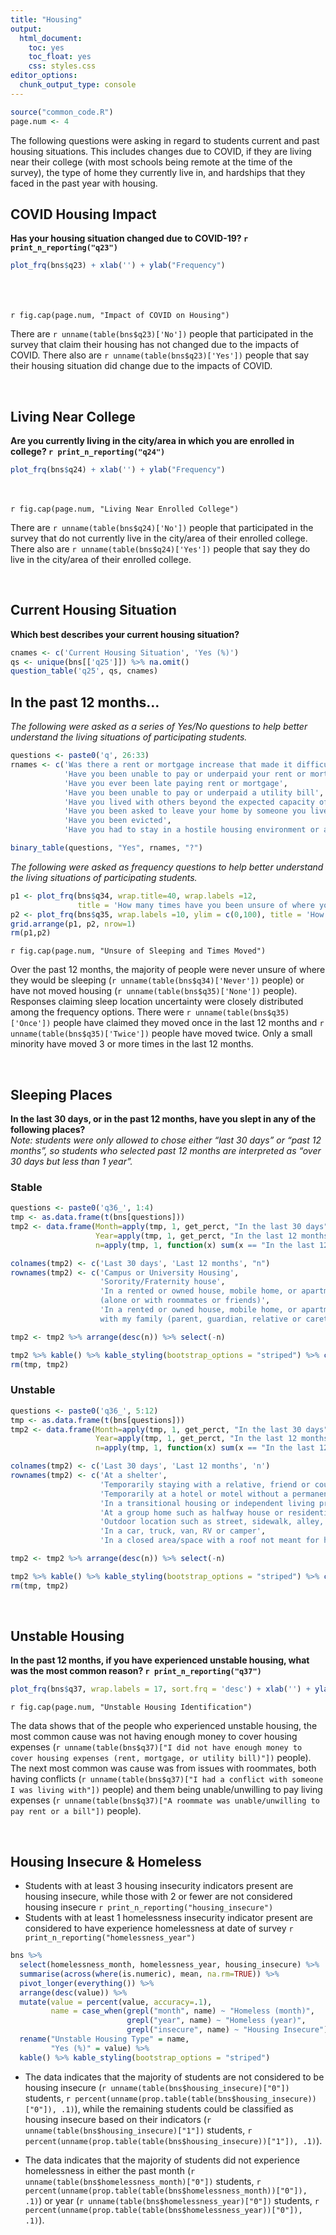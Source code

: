 ```yaml
---
title: "Housing"
output: 
  html_document: 
    toc: yes
    toc_float: yes
    css: styles.css
editor_options: 
  chunk_output_type: console
---
```


```r
source("common_code.R")
page.num <- 4
```

The following questions were asking in regard to students current and past housing situations. This includes changes due to COVID, if they are living near their college (with most schools being remote at the time of the survey), the type of home they currently live in, and hardships that they faced in the past year with housing. 

## COVID Housing Impact
**Has your housing  situation changed due to COVID-19? `r print_n_reporting("q23")`**

<div class = "row">
<div class = "col-md-6">
```r
plot_frq(bns$q23) + xlab('') + ylab("Frequency")
```
</div>
  
<div class = "col-md-5">
<br><br><br>`r fig.cap(page.num, "Impact of COVID on Housing")` <br> 

There are `r unname(table(bns$q23)['No'])` people that participated in the survey that claim their housing has not changed due to the impacts of COVID. There also are `r unname(table(bns$q23)['Yes'])` people that say their housing situation did change due to the impacts of COVID.
</div>
</div>

<br />

## Living Near College
**Are you currently living in the city/area in which you are enrolled in college? `r print_n_reporting("q24")`**

<div class = "row">
<div class = "col-md-6">
```r
plot_frq(bns$q24) + xlab('') + ylab("Frequency")
```
</div>
  
<div class = "col-md-5">
<br><br>`r fig.cap(page.num, "Living Near Enrolled College")` <br>

There are `r unname(table(bns$q24)['No'])` people that participated in the survey that do not currently live in the city/area of their enrolled college. There also are `r unname(table(bns$q24)['Yes'])` people that say they do live in the city/area of their enrolled college.

</div>
</div>

<br />

## Current Housing Situation
**Which best describes your current housing situation?**
```r
cnames <- c('Current Housing Situation', 'Yes (%)')
qs <- unique(bns[['q25']]) %>% na.omit()
question_table('q25', qs, cnames)
```

## In the past 12 months...
*The following were asked as a series of Yes/No questions to help better understand the living situations of participating students.*
```r
questions <- paste0('q', 26:33)
rnames <- c('Was there a rent or mortgage increase that made it difficult to pay',
            'Have you been unable to pay or underpaid your rent or mortgage',
            'Have you ever been late paying rent or mortgage',
            'Have you been unable to pay or underpaid a utility bill',
            'Have you lived with others beyond the expected capacity of your house or apartment',
            'Have you been asked to leave your home by someone you lived with',
            'Have you been evicted',
            'Have you had to stay in a hostile housing environment or abusive relationship because you had no other place to live')

binary_table(questions, "Yes", rnames, "?")
```

*The following were asked as frequency questions to help better understand the living situations of participating students.* <br>
```r
p1 <- plot_frq(bns$q34, wrap.title=40, wrap.labels =12, 
               title = 'How many times have you been unsure of where you were going to sleep at night?') + xlab('') + ylab("Frequency")
p2 <- plot_frq(bns$q35, wrap.labels =10, ylim = c(0,100), title = 'How many times have you moved?') + xlab('')
grid.arrange(p1, p2, nrow=1)
rm(p1,p2)
```
`r fig.cap(page.num, "Unsure of Sleeping and Times Moved")`

Over the past 12 months, the majority of people were never unsure of where they would be sleeping (`r unname(table(bns$q34)['Never'])` people) or have not moved housing (`r unname(table(bns$q35)['None'])` people). Responses claiming sleep location uncertainty were closely distributed among the frequency options. There were `r unname(table(bns$q35)['Once'])` people have claimed they moved once in the last 12 months and `r unname(table(bns$q35)['Twice'])` people have moved twice. Only a small minority have moved 3 or more times in the last 12 months.

<br>

## Sleeping Places
**In the last 30 days, or in the past 12 months, have you slept in any of the following places?**  
*Note: students were only allowed to chose either "last 30 days" or "past 12 months", so students who selected past 12 months are interpreted as "over 30 days but less than 1 year". *

### Stable
```r
questions <- paste0('q36_', 1:4)
tmp <- as.data.frame(t(bns[questions]))
tmp2 <- data.frame(Month=apply(tmp, 1, get_perct, "In the last 30 days" ),
                   Year=apply(tmp, 1, get_perct, "In the last 12 months"),
                   n=apply(tmp, 1, function(x) sum(x == "In the last 12 months", na.rm=TRUE)))

colnames(tmp2) <- c('Last 30 days', 'Last 12 months', "n")
rownames(tmp2) <- c('Campus or University Housing',
                    'Sorority/Fraternity house',
                    'In a rented or owned house, mobile home, or apartment 
                    (alone or with roommates or friends)',
                    'In a rented or owned house, mobile home, or apartment 
                    with my family (parent, guardian, relative or caretaker)')

tmp2 <- tmp2 %>% arrange(desc(n)) %>% select(-n)

tmp2 %>% kable() %>% kable_styling(bootstrap_options = "striped") %>% column_spec(2, width='3.5cm') %>% column_spec(3, width='3.5cm')
rm(tmp, tmp2)
```

### Unstable
```r
questions <- paste0('q36_', 5:12)
tmp <- as.data.frame(t(bns[questions]))
tmp2 <- data.frame(Month=apply(tmp, 1, get_perct, "In the last 30 days" ),
                   Year=apply(tmp, 1, get_perct, "In the last 12 months"),
                   n=apply(tmp, 1, function(x) sum(x == "In the last 12 months", na.rm=TRUE)))

colnames(tmp2) <- c('Last 30 days', 'Last 12 months', 'n')
rownames(tmp2) <- c('At a shelter',
                    'Temporarily staying with a relative, friend or couch surfing until I find other housing',
                    'Temporarily at a hotel or motel without a permanent home to return to (not on vacation or business travel)',
                    'In a transitional housing or independent living program',
                    'At a group home such as halfway house or residential program for mental health or substance abuse',
                    'Outdoor location such as street, sidewalk, alley, park, etc.',
                    'In a car, truck, van, RV or camper',
                    'In a closed area/space with a roof not meant for human habitation such as an abandoned building, garage, tent, etc.')

tmp2 <- tmp2 %>% arrange(desc(n)) %>% select(-n)

tmp2 %>% kable() %>% kable_styling(bootstrap_options = "striped") %>% column_spec(2, width='3.5cm') %>% column_spec(3, width='3.5cm')
rm(tmp, tmp2)
```

<br>

## Unstable Housing
**In the past 12 months, if you have experienced unstable housing, what was the most common reason? `r print_n_reporting("q37")`**
```r
plot_frq(bns$q37, wrap.labels = 17, sort.frq = 'desc') + xlab('') + ylab("Frequency")
```
`r fig.cap(page.num, "Unstable Housing Identification")`

The data shows that of the people who experienced unstable housing, the most common cause was not having enough money to cover housing expenses (`r unname(table(bns$q37)["I did not have enough money to cover housing expenses (rent, mortgage, or utility bill)"])` people). The next most common was cause was from issues with roommates, both having conflicts (`r unname(table(bns$q37)["I had a conflict with someone I was living with"])` people) and them being unable/unwilling to pay living expenses (`r unname(table(bns$q37)["A roommate was unable/unwilling to pay rent or a bill"])` people). 

<br>

## Housing Insecure & Homeless
- Students with at least 3 housing insecurity indicators present are housing insecure, while those with 2 or fewer are not considered housing insecure `r print_n_reporting("housing_insecure")`
- Students with at least 1 homelessness insecurity indicator present are considered to have experience homelessness at date of survey `r print_n_reporting("homelessness_year")`

```r
bns %>% 
  select(homelessness_month, homelessness_year, housing_insecure) %>%
  summarise(across(where(is.numeric), mean, na.rm=TRUE)) %>%
  pivot_longer(everything()) %>%
  arrange(desc(value)) %>%
  mutate(value = percent(value, accuracy=.1),
         name = case_when(grepl("month", name) ~ "Homeless (month)",
                          grepl("year", name) ~ "Homeless (year)",
                          grepl("insecure", name) ~ "Housing Insecure")) %>% 
  rename("Unstable Housing Type" = name,
         "Yes (%)" = value) %>%
  kable() %>% kable_styling(bootstrap_options = "striped")
```

- The data indicates that the majority of students are not considered to be housing insecure (`r unname(table(bns$housing_insecure)["0"])` students, `r percent(unname(prop.table(table(bns$housing_insecure))["0"]), .1)`), while the remaining students could be classified as housing insecure based on their indicators (`r unname(table(bns$housing_insecure)["1"])` students, `r percent(unname(prop.table(table(bns$housing_insecure))["1"]), .1)`).

- The data indicates that the majority of students did not experience homelessness in either the past month (`r unname(table(bns$homelessness_month)["0"])` students, `r percent(unname(prop.table(table(bns$homelessness_month))["0"]), .1)`) or year (`r unname(table(bns$homelessness_year)["0"])` students, `r percent(unname(prop.table(table(bns$homelessness_year))["0"]), .1)`). 

<br />

</details>
<br />


